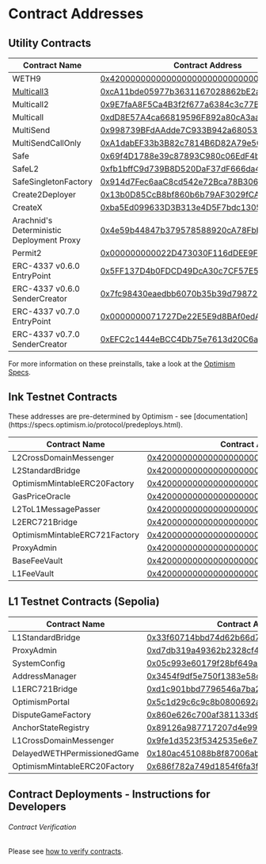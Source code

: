 
# Contract Addresses

## Utility Contracts

| Contract Name     | Contract Address                                                                                                                                      |
| ----------------- | ----------------------------------------------------------------------------------------------------------------------------------------------------- |
| WETH9             | [0x4200000000000000000000000000000000000006](https://explorer-sepolia.inkonchain.com/address/0x4200000000000000000000000000000000000006?tab=contract) |
| [Multicall3](https://www.multicall3.com/) | [0xcA11bde05977b3631167028862bE2a173976CA11](https://explorer-sepolia.inkonchain.com/address/0xcA11bde05977b3631167028862bE2a173976CA11?tab=contract) |
| Multicall2        | [0x9E7faA8F5Ca4B3f2f677a6384c3c77B435033A21](https://explorer-sepolia.inkonchain.com/address/0x9E7faA8F5Ca4B3f2f677a6384c3c77B435033A21?tab=contract) |
| Multicall         | [0xdD8E57A4ca66819596F892a80cA3aa3a425c9B60](https://explorer-sepolia.inkonchain.com/address/0xdD8E57A4ca66819596F892a80cA3aa3a425c9B60?tab=contract) |
| MultiSend         | [0x998739BFdAAdde7C933B942a68053933098f9EDa](https://explorer-sepolia.inkonchain.com/address/0x998739BFdAAdde7C933B942a68053933098f9EDa?tab=contract) |
| MultiSendCallOnly | [0xA1dabEF33b3B82c7814B6D82A79e50F4AC44102B](https://explorer-sepolia.inkonchain.com/address/0xA1dabEF33b3B82c7814B6D82A79e50F4AC44102B?tab=contract) |
| Safe              | [0x69f4D1788e39c87893C980c06EdF4b7f686e2938](https://explorer-sepolia.inkonchain.com/address/0x69f4D1788e39c87893C980c06EdF4b7f686e2938?tab=contract) |
| SafeL2            | [0xfb1bffC9d739B8D520DaF37dF666da4C687191EA](https://explorer-sepolia.inkonchain.com/address/0xfb1bffC9d739B8D520DaF37dF666da4C687191EA?tab=contract) |
| SafeSingletonFactory | [0x914d7Fec6aaC8cd542e72Bca78B30650d45643d7](https://explorer-sepolia.inkonchain.com/address/0x914d7Fec6aaC8cd542e72Bca78B30650d45643d7?tab=contract) |
| Create2Deployer   | [0x13b0D85CcB8bf860b6b79AF3029fCA081AE9beF2](https://explorer-sepolia.inkonchain.com/address/0x13b0D85CcB8bf860b6b79AF3029fCA081AE9beF2?tab=contract) |
| CreateX           | [0xba5Ed099633D3B313e4D5F7bdc1305d3c28ba5Ed](https://explorer-sepolia.inkonchain.com/address/0xba5Ed099633D3B313e4D5F7bdc1305d3c28ba5Ed?tab=contract) |
| Arachnid's Deterministic Deployment Proxy | [0x4e59b44847b379578588920cA78FbF26c0B4956C](https://explorer-sepolia.inkonchain.com/address/0x4e59b44847b379578588920cA78FbF26c0B4956C?tab=contract) |
| Permit2           | [0x000000000022D473030F116dDEE9F6B43aC78BA3](https://explorer-sepolia.inkonchain.com/address/0x000000000022D473030F116dDEE9F6B43aC78BA3?tab=contract) |
| ERC-4337 v0.6.0 EntryPoint | [0x5FF137D4b0FDCD49DcA30c7CF57E578a026d2789](https://explorer-sepolia.inkonchain.com/address/0x5FF137D4b0FDCD49DcA30c7CF57E578a026d2789?tab=contract) |
| ERC-4337 v0.6.0 SenderCreator | [0x7fc98430eaedbb6070b35b39d798725049088348](https://explorer-sepolia.inkonchain.com/address/0x7fc98430eaedbb6070b35b39d798725049088348?tab=contract) |
| ERC-4337 v0.7.0 EntryPoint | [0x0000000071727De22E5E9d8BAf0edAc6f37da032](https://explorer-sepolia.inkonchain.com/address/0x0000000071727De22E5E9d8BAf0edAc6f37da032?tab=contract) |
| ERC-4337 v0.7.0 SenderCreator | [0xEFC2c1444eBCC4Db75e7613d20C6a62fF67A167C](https://explorer-sepolia.inkonchain.com/address/0xEFC2c1444eBCC4Db75e7613d20C6a62fF67A167C?tab=contract) |

For more information on these preinstalls, take a look at the [Optimism Specs](https://specs.optimism.io/protocol/preinstalls.html).

## Ink Testnet Contracts

<Callout type="info" emoji="ℹ️">
  These addresses are pre-determined by Optimism - see [documentation](https://specs.optimism.io/protocol/predeploys.html).
</Callout>

| Contract Name                 | Contract Address                                                                                                                 |
| ----------------------------- | -------------------------------------------------------------------------------------------------------------------------------- |
| L2CrossDomainMessenger        | [0x4200000000000000000000000000000000000007](https://explorer-sepolia.inkonchain.com/address/0x4200000000000000000000000000000000000007) |
| L2StandardBridge              | [0x4200000000000000000000000000000000000010](https://explorer-sepolia.inkonchain.com/address/0x4200000000000000000000000000000000000010) |
| OptimismMintableERC20Factory  | [0x4200000000000000000000000000000000000012](https://explorer-sepolia.inkonchain.com/address/0x4200000000000000000000000000000000000012) |
| GasPriceOracle                | [0x420000000000000000000000000000000000000F](https://explorer-sepolia.inkonchain.com/address/0x420000000000000000000000000000000000000F) |
| L2ToL1MessagePasser           | [0x4200000000000000000000000000000000000016](https://explorer-sepolia.inkonchain.com/address/0x4200000000000000000000000000000000000016) |
| L2ERC721Bridge                | [0x4200000000000000000000000000000000000014](https://explorer-sepolia.inkonchain.com/address/0x4200000000000000000000000000000000000014) |
| OptimismMintableERC721Factory | [0x4200000000000000000000000000000000000017](https://explorer-sepolia.inkonchain.com/address/0x4200000000000000000000000000000000000017) |
| ProxyAdmin                    | [0x4200000000000000000000000000000000000018](https://explorer-sepolia.inkonchain.com/address/0x4200000000000000000000000000000000000018) |
| BaseFeeVault                  | [0x4200000000000000000000000000000000000019](https://explorer-sepolia.inkonchain.com/address/0x4200000000000000000000000000000000000019) |
| L1FeeVault                    | [0x420000000000000000000000000000000000001a](https://explorer-sepolia.inkonchain.com/address/0x420000000000000000000000000000000000001a) |

## L1 Testnet Contracts (Sepolia)

| Contract Name                | Contract Address                                                                                                              |
| ---------------------------- | ------------------------------------------------------------------------------------------------------------------------------|
| L1StandardBridge             | [0x33f60714bbd74d62b66d79213c348614de51901c](https://sepolia.etherscan.io/address/0x33f60714bbd74d62b66d79213c348614de51901c) |
| ProxyAdmin                   | [0xd7db319a49362b2328cf417a934300cccb442c8d](https://sepolia.etherscan.io/address/0xd7db319a49362b2328cf417a934300cccb442c8d) |
| SystemConfig                 | [0x05c993e60179f28bf649a2bb5b00b5f4283bd525](https://sepolia.etherscan.io/address/0x05c993e60179f28bf649a2bb5b00b5f4283bd525) |
| AddressManager               | [0x3454f9df5e750f1383e58c1cb001401e7a4f3197](https://sepolia.etherscan.io/address/0x3454f9df5e750f1383e58c1cb001401e7a4f3197) |
| L1ERC721Bridge               | [0xd1c901bbd7796546a7ba2492e0e199911fae68c7](https://sepolia.etherscan.io/address/0xd1c901bbd7796546a7ba2492e0e199911fae68c7) |
| OptimismPortal               | [0x5c1d29c6c9c8b0800692acc95d700bcb4966a1d7](https://sepolia.etherscan.io/address/0x5c1d29c6c9c8b0800692acc95d700bcb4966a1d7) |
| DisputeGameFactory           | [0x860e626c700af381133d9f4af31412a2d1db3d5d](https://sepolia.etherscan.io/address/0x860e626c700af381133d9f4af31412a2d1db3d5d) |
| AnchorStateRegistry          | [0x89126a987717207d4e990ed2e8880fd170dcea1a](https://sepolia.etherscan.io/address/0x89126a987717207d4e990ed2e8880fd170dcea1a) |
| L1CrossDomainMessenger       | [0x9fe1d3523f5342535e6e7770ed09ed85dbc1acc2](https://sepolia.etherscan.io/address/0x9fe1d3523f5342535e6e7770ed09ed85dbc1acc2) |
| DelayedWETHPermissionedGame  | [0x180ac451088b8f87006ab0ca98a01507e42ac456](https://sepolia.etherscan.io/address/0x180ac451088b8f87006ab0ca98a01507e42ac456) |
| OptimismMintableERC20Factory | [0x686f782a749d1854f6fa3f948450f4c65c6674f0](https://sepolia.etherscan.io/address/0x686f782a749d1854f6fa3f948450f4c65c6674f0) |


## Contract Deployments - Instructions for Developers

###### Contract Verification
Please see [how to verify contracts](/build/tutorials/verify-smart-contract).

